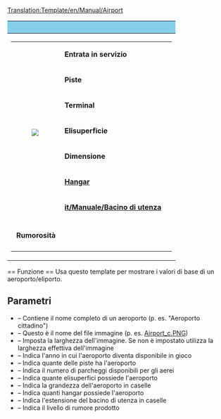 <noinclude>[[Translation:Template/en/Manual/Airport]]</noinclude>
{| style="border: 1px solid grey; float:right; width: auto; margin-left: 1em; margin-top: 0.5em; background-color: #F8F9FA; font-size: 95%;"
!style="font-size: large; margin: inherit; background-color: skyblue" colspan="2"|{{{Fullname}}}
|-
|
{| style="background-color: #fff; margin-bottom: 3px;"
|rowspan="8" style="text-align:center; font-size:smaller; padding: 50% 0;"|[[File:{{{image}}}|left|{{{imagewidth|}}}]]
|&nbsp;'''Entrata in servizio''' || {{{Entrata}}}
|-
|&nbsp;'''Piste''' || {{{Piste}}}
|-
|&nbsp;'''Terminal''' || {{{Terminal}}}
|-
|&nbsp;'''Elisuperficie''' || {{{Elisup}}}
|-
|&nbsp;'''Dimensione''' || {{{taglia}}}
|-
|&nbsp;'''[[it/Manuale/Depositi|Hangar]]''' || {{{hangar}}}
|-
|&nbsp;'''[[it/Manuale/Bacino di utenza]]''' || {{{bacino}}}
|-
|-
|&nbsp;'''Rumorosità''' || {{{rumore}}}
|-
|}
|}

<noinclude>== Funzione ==
Usa questo template per mostrare i valori di base di un aeroporto/eliporto.
== Parametri ==
* {{{Fullname}}} – Contiene il nome completo di un aeroporto (p. es. "Aeroporto cittadino")
* {{{image}}} – Questo è il nome del file immagine (p. es. [[:File:en/Manual/Airport c.png|Airport_c.PNG]])
* {{{imagewidth}}} – Imposta la larghezza dell'immagine. Se non è impostato utilizza la larghezza effettiva dell'immagine {{{image}}}
* {{{Entry}}} – Indica l'anno in cui l'aeroporto diventa disponibile in gioco
* {{{Runways}}} – Indica quante delle piste ha l'aeroporto
* {{{Ramps}}} – Indica il numero di parcheggi disponibili per gli aerei
* {{{Heli}}} – Indica quante elisuperfici possiede l'aeroporto
* {{{size}}} – Indica la grandezza dell'aeroporto in caselle
* {{{hangars}}} – Indica quanti hangar possiede l'aeroporto
* {{{catchment}}} – Indica l'estensione del bacino di utenza in caselle 
* {{{noise}}} – Indica il livello di rumore prodotto</noinclude>